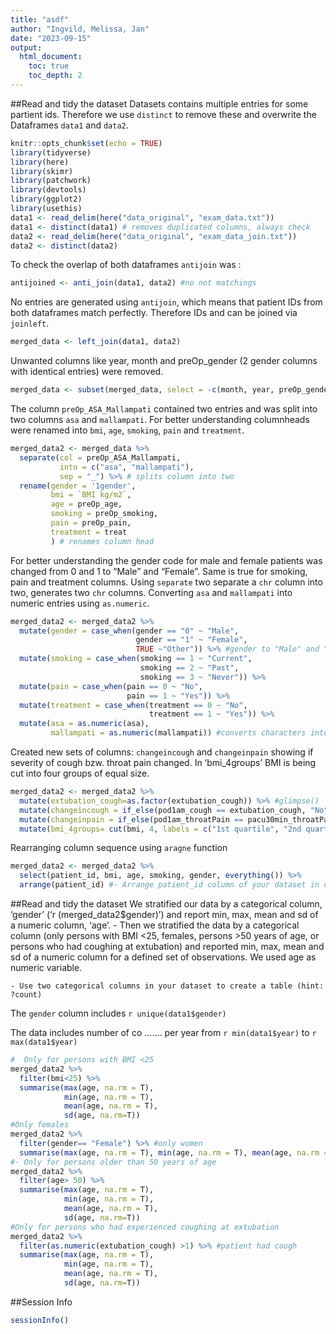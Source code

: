 ```yaml
---
title: "asdf"
author: "Ingvild, Melissa, Jan"
date: "2023-09-15"
output:
  html_document:
    toc: true
    toc_depth: 2
---
```


##Read and tidy the dataset
Datasets contains multiple entries for some partient ids. Therefore we use `distinct` to remove these and overwrite the Dataframes `data1` and `data2`.
```r
knitr::opts_chunk$set(echo = TRUE)
library(tidyverse)
library(here)
library(skimr)
library(patchwork)
library(devtools)
library(ggplot2)
library(usethis)
data1 <- read_delim(here("data_original", "exam_data.txt"))
data1 <- distinct(data1) # removes duplicated columns, always check
data2 <- read_delim(here("data_original", "exam_data_join.txt"))
data2 <- distinct(data2)
```

To check the overlap of both dataframes `antijoin` was :
```r
antijoined <- anti_join(data1, data2) #no not matchings
```
No entries are generated using `antijoin`, which means that patient IDs from both dataframes match perfectly.
Therefore IDs and can be joined via `joinleft`.

```r
merged_data <- left_join(data1, data2)
```
Unwanted columns like year, month and preOp_gender (2 gender columns with identical entries) were removed.
```r
merged_data <- subset(merged_data, select = -c(month, year, preOp_gender))
```
The column `preOp_ASA_Mallampati` contained two entries and was split into two columns `asa` and `mallampati`. For better understanding columnheads were renamed into `bmi`, `age`, `smoking`, `pain` and `treatment`.
```r
merged_data2 <- merged_data %>%
  separate(col = preOp_ASA_Mallampati, 
           into = c("asa", "mallampati"), 
           sep = "_") %>% # splits column into two
  rename(gender = '1gender',
         bmi = `BMI kg/m2`,
         age = preOp_age,
         smoking = preOp_smoking,
         pain = preOp_pain,
         treatment = treat
         ) # renames column head
```
For better understanding the gender code for male and female patients was changed from 0 and 1 to "Male" and "Female". Same is true for smoking, pain and treatment columns. Using `separate` two separate a `chr` column into two, generates two `chr` columns. Converting `asa` and `mallampati` into numeric entries using `as.numeric`.
```r
merged_data2 <- merged_data2 %>%
  mutate(gender = case_when(gender == "0" ~ "Male",
                            gender == "1" ~ "Female",
                            TRUE ~"Other")) %>% #gender to "Male" and "Female" instead of "0"/"1"
  mutate(smoking = case_when(smoking == 1 ~ "Current",
                             smoking == 2 ~ "Past",
                             smoking == 3 ~ "Never")) %>%
  mutate(pain = case_when(pain == 0 ~ "No",
                          pain == 1 ~ "Yes")) %>%
  mutate(treatment = case_when(treatment == 0 ~ "No",
                               treatment == 1 ~ "Yes")) %>%
  mutate(asa = as.numeric(asa),
         mallampati = as.numeric(mallampati)) #converts characters into numeric, very useful
```
Created new sets of columns: `changeincough` and `changeinpain` showing if severity of cough bzw. throat pain changed. 
In 'bmi_4groups' BMI is being cut into four groups of equal size.
```r
merged_data2 <- merged_data2 %>%
  mutate(extubation_cough=as.factor(extubation_cough)) %>% #glimpse()
  mutate(changeincough = if_else(pod1am_cough == extubation_cough, "No", "Yes")) %>% #count(changeincough) task a column showing whether severity of cough changed from "extubation" to "pod1am"
  mutate(changeinpain = if_else(pod1am_throatPain == pacu30min_throatPain, "No", "Yes")) %>% #column showing whether severity of throat pain changed from "pacu30min" to "pod1am"
  mutate(bmi_4groups= cut(bmi, 4, labels = c("1st quartile", "2nd quartile", "3rd quartile", "4th quartile"))) ## a column cutting BMI into quartiles (4 equal parts); HINT: cut() function
```
Rearranging column sequence using `aragne` function
```r
merged_data2 <- merged_data2 %>%
  select(patient_id, bmi, age, smoking, gender, everything()) %>% 
  arrange(patient_id) #- Arrange patient_id column of your dataset in order of increasing number or #alphabetically
```


##Read and tidy the dataset
We stratified our data by a categorical column, 'gender' ('r (merged_data2$gender)') and report min, max, mean and sd of a numeric column, 'age'.
    - Then we stratified the data by a categorical column (only persons with BMI <25, females, persons >50 years of age, or persons who had coughing at extubation) and reported min, max, mean and sd of a numeric column for a defined set of observations. We used age as numeric variable.
        
    - Use two categorical columns in your dataset to create a table (hint: ?count)




The `gender` column includes `r unique(data1$gender)`

The data includes number of co ....... per year from `r min(data1$year)` to `r max(data1$year)`
```r
#  Only for persons with BMI <25
merged_data2 %>% 
  filter(bmi<25) %>% 
  summarise(max(age, na.rm = T), 
            min(age, na.rm = T), 
            mean(age, na.rm = T), 
            sd(age, na.rm=T))
#Only females
merged_data2 %>% 
  filter(gender== "Female") %>% #only women
  summarise(max(age, na.rm = T), min(age, na.rm = T), mean(age, na.rm = T), sd(age, na.rm=T))
#- Only for persons older than 50 years of age
merged_data2 %>% 
  filter(age> 50) %>% 
  summarise(max(age, na.rm = T), 
            min(age, na.rm = T), 
            mean(age, na.rm = T), 
            sd(age, na.rm=T)) 
#Only for persons who had experienced coughing at extubation
merged_data2 %>% 
  filter(as.numeric(extubation_cough) >1) %>% #patient had cough 
  summarise(max(age, na.rm = T), 
            min(age, na.rm = T), 
            mean(age, na.rm = T), 
            sd(age, na.rm=T))

```


##Session Info
```r
sessionInfo()
```





